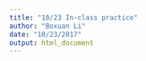 ```yaml
---
title: "10/23 In-class practice"
author: "Boxuan Li"
date: "10/23/2017"
output: html_document
---
```



